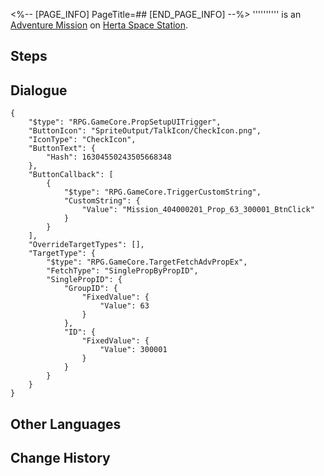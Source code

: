 <%-- [PAGE_INFO]
PageTitle=##
[END_PAGE_INFO] --%>
{{Stub|Dialogue.}}
{{Mission Infobox
|id            = 4040002
|title         = 
|image         = <!--Mission .png-->
|type          = Adventure
|event_name    = 
|chapter       = 
|requirements  = [[Trailblaze Mission]] ''[[Lingering Shadows]]'' completed
|summary       = <!--official mission summary from Fate's Atlas-->
|characters    = Trailblazer
|startLocation = [[Herta Space Station]] - [[Base Zone]]
|world         = Herta Space Station
|area          = Base Zone
|prev          = 
|next          = 
|rewards       = Hertareum*20; Healing Spray*1
}}
'''''''''' is an [[Adventure Mission]] on [[Herta Space Station]].

==Steps==


<!--
==Gameplay Notes==

--><!--
==Trial Character==

-->
==Dialogue==
{{Stub Dialogue}}
:<!--0.25-second delay-->
<pre>{
	"$type": "RPG.GameCore.PropSetupUITrigger",
	"ButtonIcon": "SpriteOutput/TalkIcon/CheckIcon.png",
	"IconType": "CheckIcon",
	"ButtonText": {
		"Hash": 16304550243505668348
	},
	"ButtonCallback": [
		{
			"$type": "RPG.GameCore.TriggerCustomString",
			"CustomString": {
				"Value": "Mission_404000201_Prop_63_300001_BtnClick"
			}
		}
	],
	"OverrideTargetTypes": [],
	"TargetType": {
		"$type": "RPG.GameCore.TargetFetchAdvPropEx",
		"FetchType": "SinglePropByPropID",
		"SinglePropID": {
			"GroupID": {
				"FixedValue": {
					"Value": 63
				}
			},
			"ID": {
				"FixedValue": {
					"Value": 300001
				}
			}
		}
	}
}</pre>
{{Dialogue End}}

==Other Languages==
{{Other Languages
|en   = 
|zhs  = 
|zht  = 
|ja   = 
|ko   = 
|es   = 
|fr   = 
|ru   = 
|th   = 
|vi   = 
|de   = 
|id   = 
|pt   = 
}}

==Change History==
{{Change History|1.0}}
